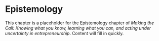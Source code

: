 # Epistemology

This chapter is a placeholder for the Epistemology chapter of *Making the Call: Knowing what you know, learning what you can, and acting under uncertainty in entrepreneurship*. Content will fill in quickly.

